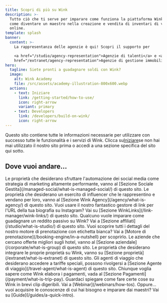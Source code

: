 ```yaml
---
title: Scopri di più su Wink
description: >-
  Tutto ciò che ti serve per imparare come funziona la piattaforma Wink Travel e
  come diventare un maestro nella creazione e vendita di inventari di viaggi
  online.
template: splash
banner:
  content: >-
    La rappresentanza delle agenzie è qui! Scopri il supporto per

    <a href="/studio/agency-representation">Agenzie di talenti</a> e <a
    href="/extranet/agency-representation">Agenzie di gestione immobiliare</a>.
hero:
  tagline: Siete pronti a guadagnare soldi con Wink?
  image:
    alt: Wink Academy
    file: /src/assets/academy-illustration-800x600.webp
  actions:
    - text: Iniziare
      link: /getting-started/how-to-use/
      icon: right-arrow
      variant: primary
    - text: Developers
      link: /developers/build-on-wink/
      icon: right-arrow
---
```


Questo sito contiene tutte le informazioni necessarie per utilizzare con successo tutte le funzionalità e i servizi di Wink. Clicca su[Iniziare](/getting-started/how-to-use)se non hai mai utilizzato il nostro sito prima o accedi a una sezione specifica del sito qui sotto.

## Dove vuoi andare...

<CardGrid stagger>
  <Card title="Social gestito" icon="seti:info">
    Le proprietà che desiderano sfruttare l'automazione dei social media come strategia di marketing altamente performante, vanno al [Sezione Sociale Gestita](/managed-social/what-is-managed-social/) di questo sito.
  </Card>

  <Card title="Agenzia Wink" icon="seti:info">
    Le proprietà che desiderano un esercito di influencer che le rappresentino e vendano per loro, vanno al [Sezione Wink Agency](/agency/what-is-agency/) di questo sito.
  </Card>

  <Card title="WinkLinks" icon="seti:info">
    Vuoi usare il nostro fantastico gestore di link per l'URL della tua biografia su Instagram? Vai su [Sezione WinkLinks](/link-manager/wink-links/) di questo sito.
  </Card>

  <Card title="Affiliati" icon="seti:info">
    Qualcuno vuole imparare come guadagnare un reddito passivo su Wink? Vai a [Sezione affiliati](/studio/what-is-studio/) di questo sito.
  </Card>

  <Card title="Motore di prenotazione" icon="seti:info">
    Vuoi scoprire tutti i dettagli del nostro motore di prenotazione con etichetta bianca? Vai a [Motore di prenotazione](/booking-engine/in-a-nutshell) per scoprirlo.
  </Card>

  <Card title="Società" icon="seti:info">
    Le aziende che cercano offerte migliori sugli hotel, vanno al [Sezione aziendale](/corporate/what-is-group) di questo sito.
  </Card>

  <Card title="Proprietà" icon="seti:info">
    Le proprietà che desiderano integrare le proprie proprietà su Wink, vanno su [Sezione proprietà](/extranet/what-is-extranet) di questo sito.
  </Card>

  <Card title="Agenti di viaggio" icon="seti:info">
    Gli agenti di viaggio che desiderano accedere a tariffe speciali, possono rivolgersi a [Sezione Agente di viaggio](/travel-agent/what-is-agent) di questo sito.
  </Card>

  <Card title="Pagamenti" icon="seti:info">
    Chiunque voglia sapere come Wink elabora i pagamenti, vada al [Sezione Pagamenti](/payment/what-is-trip-pay).
  </Card>

  <Card title="Webinar" icon="seti:info">
    Guardaci spiegare come fare certe cose su Wink in brevi clip digeribili. Vai a [Webinar](/webinars/how-tos).
  </Card>

  <Card title="Guide" icon="seti:info">
    Oppure... vuoi acquisire le conoscenze di cui hai bisogno e imparare dai maestri? Vai su [Guide](/guides/a-quick-intro).
  </Card>
</CardGrid>

